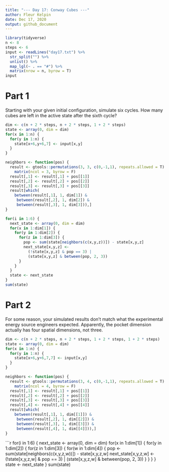 ```yaml
---
title: "--- Day 17: Conway Cubes ---"
author: Fleur Kelpin
date: Dec 17, 2020
output: github_document
---
```


```r
library(tidyverse)
n <- 8
steps <- 6
input <- readLines("day17.txt") %>%
  str_split("") %>%
  unlist() %>%
  map_lgl(~ . == "#") %>%
  matrix(nrow = n, byrow = T)
input
```
# Part 1
Starting with your given initial configuration, simulate six cycles. How many
cubes are left in the active state after the sixth cycle?
```r
dim <- c(n + 2 * steps, n + 2 * steps, 1 + 2 * steps)
state <- array(0, dim = dim)
for(x in 1:n) {
  for(y in 1:n) {
    state[x+6,y+6,7] <- input[x,y]
  }
}
```
```r
neighbors <- function(pos) {
  result <- gtools::permutations(3, 3, c(0,-1,1), repeats.allowed = T) %>%
    matrix(ncol = 3, byrow = F)
  result[,1] <- result[,1] + pos[[1]]
  result[,2] <- result[,2] + pos[[2]]
  result[,3] <- result[,3] + pos[[3]]
  result[which(
    between(result[,1], 1, dim[1]) & 
     between(result[,2], 1, dim[2]) &
     between(result[,3], 1, dim[3])),]
}
```

```r
for(i in 1:6) {
  next_state <- array(0, dim = dim)
  for(x in 1:dim[1]) {
    for(y in 1:dim[2]) {
      for(z in 1:dim[3]) {
        pop <- sum(state[neighbors(c(x,y,z))]) - state[x,y,z]
        next_state[x,y,z] <- 
          (!state[x,y,z] & pop == 3) | 
          (state[x,y,z] & between(pop, 2, 3))
      }
    }
  }
  state <- next_state
}
sum(state)
```
# Part 2
For some reason, your simulated results don't match what the experimental energy
source engineers expected. Apparently, the pocket dimension actually has four
spatial dimensions, not three.
```r
dim <- c(n + 2 * steps, n + 2 * steps, 1 + 2 * steps, 1 + 2 * steps)
state <- array(0, dim = dim)
for(x in 1:n) {
  for(y in 1:n) {
    state[x+6,y+6,7,7] <- input[x,y]
  }
}
```
```r
neighbors <- function(pos) {
  result <- gtools::permutations(3, 4, c(0,-1,1), repeats.allowed = T) %>%
    matrix(ncol = 4, byrow = F)
  result[,1] <- result[,1] + pos[[1]]
  result[,2] <- result[,2] + pos[[2]]
  result[,3] <- result[,3] + pos[[3]]
  result[,4] <- result[,4] + pos[[4]]
  result[which(
    between(result[,1], 1, dim[[1]]) & 
     between(result[,2], 1, dim[[2]]) &
     between(result[,3], 1, dim[[3]]) &
     between(result[,4], 1, dim[[4]])),]
}
```

```r
for(i in 1:6) {
  next_state <- array(0, dim = dim)
  for(x in 1:dim[1]) {
    for(y in 1:dim[2]) {
      for(z in 1:dim[3]) {
        for(w in 1:dim[4]) {
          pop <- sum(state[neighbors(c(x,y,z,w))]) - state[x,y,z,w]
          next_state[x,y,z,w] <- 
            (!state[x,y,z,w] & pop == 3) | 
            (state[x,y,z,w] & between(pop, 2, 3))
        }
      }
    }
  }
  state <- next_state
}
sum(state)